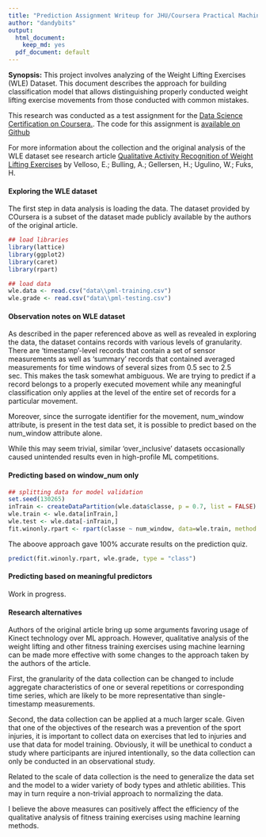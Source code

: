 ```yaml
---
title: "Prediction Assignment Writeup for JHU/Coursera Practical Machine Learning Class"
author: "dandybits"
output:
  html_document:
    keep_md: yes
  pdf_document: default
---
```

**Synopsis:** This project involves analyzing of the Weight Lifting Exercises (WLE) Dataset. This document describes the approach for building classification model that allows distinguishing properly conducted weight lifting exercise movements from those conducted with common mistakes. 

This research was conducted as a test assignment for the [Data Science Certification on Coursera.](https://www.coursera.org/specializations/jhudatascienc). The code for this assignment is [available on Github](https://github.com/dandybits/ml4wle)  

For more information about the collection and the original analysis of the WLE dataset see research article [Qualitative Activity Recognition of Weight Lifting Exercises]( http://groupware.les.inf.puc-rio.br/har#weight_lifting_exercises#ixzz3ylUwfOl8) by Velloso, E.; Bulling, A.; Gellersen, H.; Ugulino, W.; Fuks, H. 

#### Exploring the WLE dataset 

The first step in data analysis is loading the data. The dataset provided by COursera is a subset of the dataset made publicly available by the authors of the original article. 

```r
## load libraries
library(lattice)
library(ggplot2)
library(caret)
library(rpart)

## load data 
wle.data <- read.csv("data\\pml-training.csv")
wle.grade <- read.csv("data\\pml-testing.csv")

```

#### Observation notes on WLE dataset 

As described in the paper referenced above as well as revealed in exploring the data, the dataset contains records with various levels of granularity. There are 'timestamp'-level records that contain a set of sensor measurements as well as 'summary' records that contained averaged measurements for time windows of several sizes from 0.5 sec to 2.5 sec. This makes the task somewhat ambiguous. We are trying to predict if a record belongs to a properly executed movement while any meaningful classification only applies at the level of the entire set of records for a particular movement.

Moreover, since the surrogate identifier for the movement, num_window attribute, is present in the test data set, it is possible to predict based on the num_window attribute alone.

While this may seem trivial, similar 'over_inclusive' datasets occasionally caused unintended results even in high-profile ML competitions.
 
#### Predicting based on window_num only 

```r
## splitting data for model validation
set.seed(130265)
inTrain <- createDataPartition(wle.data$classe, p = 0.7, list = FALSE)
wle.train <- wle.data[inTrain,]
wle.test <- wle.data[-inTrain,]
fit.winonly.rpart <- rpart(classe ~ num_window, data=wle.train, method = "class", cp=0.0025)
```

The aboove approach gave 100% accurate results on the prediction quiz. 
```r
predict(fit.winonly.rpart, wle.grade, type = "class")
```

#### Predicting based on meaningful predictors

Work in progress.

#### Research alternatives 

Authors of the original article bring up some arguments favoring usage of Kinect technology over ML approach. However, qualitative analysis of the weight lifting and other fitness training exercises using machine learning can be made more effective with some changes to the approach taken by the authors of the article.

First, the granularity of the data collection can be changed to include aggregate characteristics of one or several repetitions or corresponding time series, which are likely to be more representative than single-timestamp measurements.

Second, the data collection can be applied at a much larger scale. Given that one of the objectives of the research was a prevention of the sport injuries, it is important to collect data on exercises that led to injuries and use that data for model training. Obviously, it will be unethical to conduct a study where participants are injured intentionally, so the data collection can only be conducted in an observational study.

Related to the scale of data collection is the need to generalize the data set and the model to a wider variety of body types and athletic abilities. This may in turn require a non-trivial approach to normalizing the data.

I believe the above measures can positively affect the efficiency of the qualitative analysis of fitness training exercises using machine learning methods.
